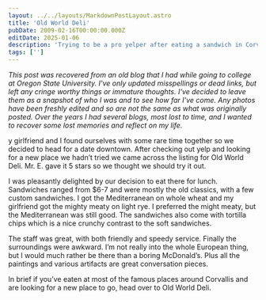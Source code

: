 ```yaml
---
layout: ../../layouts/MarkdownPostLayout.astro
title: 'Old World Deli'
pubDate: 2009-02-16T00:00:00.000Z
editDate: 2025-01-06
description: 'Trying to be a pro yelper after eating a sandwich in Corvallis'
tags: ['']
---
```



_This post was recovered from an old blog that I had while going to college at Oregon State University. I've only updated misspellings or dead links, but left any cringe worthy things or immature thoughts. I've decided to leave them as a snapshot of who I was and to see how far I've come. Any photos have been freshly edited and so are not the same as what was originally posted. Over the years I had several blogs, most lost to time, and I wanted to recover some lost memories and reflect on my life._

<DropCap letter='M' />y girlfriend and I found ourselves with some rare time together so we decided
to head for a date downtown. After checking out yelp and looking for a new place we hadn’t tried we
came across the listing for Old World Deli. Mr. E. gave it 5 stars so we thought we should try it
out.

I was pleasantly delighted by our decision to eat there for lunch. Sandwiches ranged from $6-7 and were mostly the old classics, with a few custom sandwiches. I got the Mediterranean on whole wheat and my girlfriend got the mighty meaty on light rye. I preferred the might meaty, but the Mediterranean was still good. The sandwiches also come with tortilla chips which is a nice crunchy contrast to the soft sandwiches.

The staff was great, with both friendly and speedy service. Finally the surroundings were awkward. I’m not really into the whole European thing, but I would much rather be there than a boring McDonald’s. Plus all the paintings and various artifacts are great conversation pieces.

In brief if you’ve eaten at most of the famous places around Corvallis and are looking for a new place to go, head over to Old World Deli.
